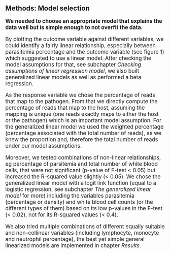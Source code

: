 ## Methods: Model selection
<big>

**We needed to choose an appropriate model that explains the data well but is simple enough to not overfit the data.**

By plotting the outcome variable against different variables, we could identify a fairly linear relationship, especially between parasitemia percentage and the outcome variable (see figure 1) which suggested to use a linear model. 
After checking the model assumptions for that, see subchapter _Checking assumptions of linear regression model_, we also built generalized linear models as well as performed a beta regression. 

As the response variable we chose the percentage of reads that map to the pathogen. From that we directly compute the percentage of reads that map to the host, assuming the mapping is unique (one reads exactly maps to either the host or the pathogen) which is an important model assumption. For the generalized linear model we used the weighted percentage (percentage associated with the total number of reads), as we knew the proportion and, therefore the total number of reads under our model assumptions. 

Moreover, we tested combinations of non-linear relationships, eg percentage of parsitemia and total number of white blood cells, that were not significant (p-value of F-test < 0.05) but increased the R-squared value slightly (< 0.05). We chose the generalized linear model with a logit link function (equal to a logistic regression, see subchapter _The generalized linear model_ for more) including the variables parasitemia (percentage or density) and white blood cell counts (or the different types of them) based on its low p-values in the F-test (< 0.02), not for its R-squared values (< 0.4).

We also tried multiple combinations of different equally suitable and non-collinear variables (including lymphocyte, monocyte and neutrophil percentage), the best yet simple general linearized models are implemented in chapter _Results_.
</big>
